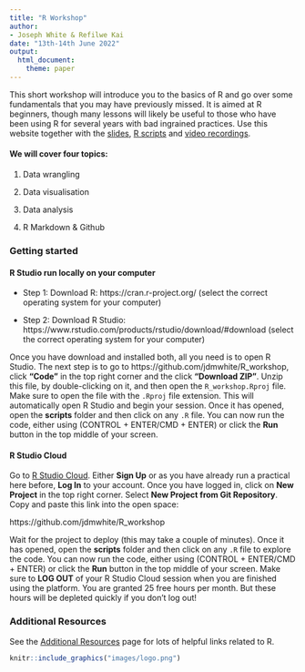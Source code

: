 ```yaml
---
title: "R Workshop"
author: 
- Joseph White & Refilwe Kai
date: "13th-14th June 2022"
output: 
  html_document:
    theme: paper
---
```


This short workshop will introduce you to the basics of R and go over some fundamentals that you may have previously missed. It is aimed at R beginners, though many lessons will likely be useful to those who have been using R for several years with bad ingrained practices. Use this website together with the [slides](), [R scripts]() and [video recordings](). 

#### We will cover four topics:

1. Data wrangling

2. Data visualisation

3. Data analysis

4. R Markdown & Github

### Getting started

#### R Studio run locally on your computer

* Step 1: Download R: https://cran.r-project.org/ (select the correct operating system for your computer)

* Step 2: Download R Studio: https://www.rstudio.com/products/rstudio/download/#download (select the correct operating system for your computer)

Once you have download and installed both, all you need is to open R Studio. The next step is to go to https://github.com/jdmwhite/R_workshop, click **"Code"** in the top right corner and the click **"Download ZIP"**. Unzip this file, by double-clicking on it, and then open the `R_workshop.Rproj` file. Make sure to open the file with the `.Rproj` file extension. This will automatically open R Studio and begin your session. Once it has opened, open the **scripts** folder and then click on any `.R` file. You can now run the code, either using (CONTROL + ENTER/CMD + ENTER) or click the **Run** button in the top middle of your screen.

#### R Studio Cloud

Go to [R Studio Cloud](https://rstudio.cloud/). Either **Sign Up** or as you have already run a practical here before, **Log In** to your account. Once you have logged in, click on **New Project** in the top right corner. Select **New Project from Git Repository**. Copy and paste this link into the open space: 

https://github.com/jdmwhite/R_workshop

Wait for the project to deploy (this may take a couple of minutes). Once it has opened, open the **scripts** folder and then click on any `.R` file to explore the code. You can now run the code, either using (CONTROL + ENTER/CMD + ENTER) or click the **Run** button in the top middle of your screen. Make sure to **LOG OUT** of your R Studio Cloud session when you are finished using the platform. You are granted 25 free hours per month. But these hours will be depleted quickly if you don't log out!

### Additional Resources

See the [Additional Resources](https://jdmwhite.github.io/R_Workshop/Resources.html) page for lots of helpful links related to R.

```r
knitr::include_graphics("images/logo.png")
```

